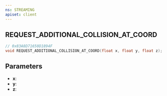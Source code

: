 ```yaml
---
ns: STREAMING
apiset: client
---
```

## REQUEST_ADDITIONAL_COLLISION_AT_COORD

```c
// 0x83A8D71650D1894F
void REQUEST_ADDITIONAL_COLLISION_AT_COORD(float x, float y, float z);
```


## Parameters
* **x**:
* **y**:
* **z**: